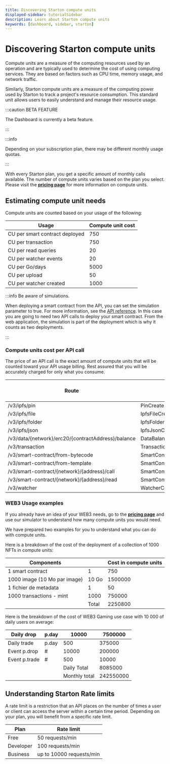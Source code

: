 ```yaml
---
title: Discovering Starton compute units
displayed-sidebar: tutorialSidebar
description: Learn about Starton compute units
keywords: [dashboard, sidebar, starton]
---
```


# Discovering Starton compute units

Compute units are a measure of the computing resources used by an operation and are typically used to determine the cost of using computing services. They are based on factors such as CPU time, memory usage, and network traffic.

Similarly, Starton compute units are a measure of the computing power used by Starton to track a project's resource consumption. This standard unit allows users to easily understand and manage their resource usage.

:::caution BETA FEATURE

The Dashboard is currently a beta feature.

:::

:::info

Depending on your subscription plan, there may be different monthly usage quotas.

:::

With every Starton plan, you get a specific amount of monthly calls available. The number of compute units varies based on the plan you select. Please visit the **[pricing page](https://www.starton.com/pricing)** for more information on compute units.

## Estimating compute unit needs

Compute units are counted based on your usage of the following:

| Usage                          | Compute unit cost |
| ------------------------------ | ----------------- |
| CU per smart contract deployed | 750               |
| CU per transaction             | 750               |
| CU per read queries            | 20                |
| CU per watcher events          | 20                |
| CU per Go/days                 | 5000              |
| CU per upload                  | 50                |
| CU per watcher created         | 1000              |

:::info Be aware of simulations.

When deploying a smart contract from the API, you can set the simulation parameter to true. For more information, see the [API reference](/api-reference). In this case you are going to need two API calls to deploy your smart contract. From the web application, the simulation is part of the deployment which is why it counts as two deployments.

:::

### Compute units cost per API call

The price of an API call is the exact amount of compute units that will be counted toward your API usage billing. Rest assured that you will be accurately charged for only what you consume.

| Route                                                | Operation                       | Cost in compute units |
| ---------------------------------------------------- | ------------------------------- | --------------------- |
| /v3/ipfs/pin                                         | PinCreate                       | 50                    |
| /v3/ipfs/file                                        | IpfsFileCreate                  | 50                    |
| /v3/ipfs/folder                                      | IpfsFolderCreate                | 50                    |
| /v3/ipfs/json                                        | IpfsJsonCreate                  | 50                    |
| /v3/data/\{network}/erc20/\{contractAddress}/balance | DataBalanceERC20                | 20                    |
| /v3/transaction                                      | TransactionCreate               | 750                   |
| /v3/smart-contract/from-bytecode                     | SmartContractCreateFromBytecode | 750                   |
| /v3/smart-contract/from-template                     | SmartContractCreateFromTemplate | 750                   |
| /v3/smart-contract/\{network}/\{address}/call        | SmartContractCall               | 750                   |
| /v3/smart-contract/\{network}/\{address}/read        | SmartContractRead               | 20                    |
| /v3/watcher                                          | WatcherCreateOne                | 1000                  |

### WEB3 Usage examples

If you already have an idea of your WEB3 needs, go to the **[pricing page](https://www.starton.com/pricing)** and use our simulator to understand how many compute units you would need.

We have prepared two examples for you to understand what you can do with compute units.

Here is a breakdown of the cost of the deployment of a collection of 1000 NFTs in compute units:

| Components                   |       | Cost in compute units |
| ---------------------------- | ----- | --------------------- |
| 1 smart contract             | 1     | 750                   |
| 1000 image (10 Mo par image) | 10 Go | 1500000               |
| 1 fichier de metadata        | 1     | 50                    |
| 1000 transactions - mint     | 1000  | 750000                |
|                              | Total | 2250800               |

Here is the breakdown of the cost of WEB3 Gaming use case with 10 000 of daily users on average:

| Daily drop    | p.day | 10000         | 7500000   |
| ------------- | ----- | ------------- | --------- |
| Daily trade   | p.day | 500           | 375000    |
| Event p.drop  | #     | 10000         | 200000    |
| Event p.trade | #     | 500           | 10000     |
|               |       | Daily Total   | 8085000   |
|               |       | Monthly total | 242550000 |

## Understanding Starton Rate limits

A rate limit is a restriction that an API places on the number of times a user or client can access the server within a certain time period. Depending on your plan, you will benefit from a specific rate limit.

| Plan      | Rate limit               |
| --------- | ------------------------ |
| Free      | 50 requests/min          |
| Developer | 100 requests/min         |
| Business  | up to 10000 requests/min |
